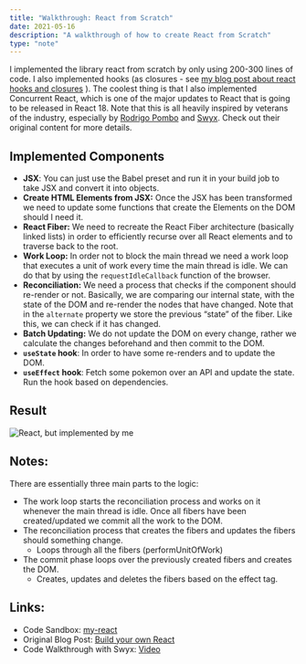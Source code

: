 ```yaml
---
title: "Walkthrough: React from Scratch"
date: 2021-05-16
description: "A walkthrough of how to create React from Scratch"
type: "note"
---
```


I implemented the library react from scratch by only using 200-300 lines of code. I also implemented hooks (as closures - see [my blog post about react hooks and closures](https://maxklammer.com/blog/react-hooks-and-closures/) ). The coolest thing is that I also implemented Concurrent React, which is one of the major updates to React that is going to be released in React 18. Note that this is all heavily inspired by veterans of the industry, especially by [Rodrigo Pombo](https://pomb.us/build-your-own-react/) and [Swyx](https://www.youtube.com/watch?v=yeyiA9U8Ep8). Check out their original content for more details.

## Implemented Components

- **JSX**: You can just use the Babel preset and run it in your build job to take JSX and convert it into objects.
- **Create HTML Elements from JSX:** Once the JSX has been transformed we need to update some functions that create the Elements on the DOM should I need it.
- **React Fiber:** We need to recreate the React Fiber architecture (basically linked lists) in order to efficiently recurse over all React elements and to traverse back to the root.
- **Work Loop:** In order not to block the main thread we need a work loop that executes a unit of work every time the main thread is idle. We can do that by using the `requestIdleCallback` function of the browser.
- **Reconciliation:** We need a process that checks if the component should re-render or not. Basically, we are comparing our internal state, with the state of the DOM and re-render the nodes that have changed. Note that in the `alternate` property we store the previous “state” of the fiber. Like this, we can check if it has changed.
- **Batch Updating:** We do not update the DOM on every change, rather we calculate the changes beforehand and then commit to the DOM.
- **`useState` hook**: In order to have some re-renders and to update the DOM.
- **`useEffect` hook**: Fetch some pokemon over an API and update the state. Run the hook based on dependencies.

## Result

![React, but implemented by me](./assets/my-react.png)

## Notes:

There are essentially three main parts to the logic:

- The work loop starts the reconciliation process and works on it whenever the main thread is idle. Once all fibers have been created/updated we commit all the work to the DOM.
- The reconciliation process that creates the fibers and updates the fibers should something change.
  - Loops through all the fibers (performUnitOfWork)
- The commit phase loops over the previously created fibers and creates the DOM.
  - Creates, updates and deletes the fibers based on the effect tag.

## Links:

- Code Sandbox: [my-react](https://codesandbox.io/s/github/misterbracket/react-from-scratch)
- Original Blog Post: [Build your own React](https://pomb.us/build-your-own-react/)
- Code Walkthrough with Swyx: [Video](https://www.youtube.com/watch?v=yeyiA9U8Ep8)
